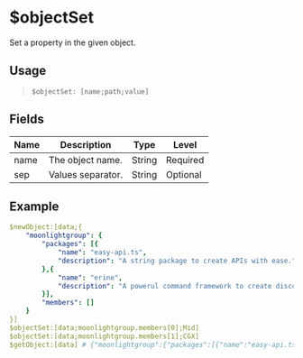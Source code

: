 # $objectSet
Set a property in the given object.

## Usage
> `$objectSet: [name;path;value]`

## Fields
| Name  | Description           | Type   | Level    |
| ----- | --------------------- | ------ | -------- |
| name  | The object name.      | String | Required |
| sep   | Values separator.     | String | Optional |

## Example
```yaml
$newObject:[data;{
    "moonlightgroup": {
        "packages": [{
            "name": "easy-api.ts",
            "description": "A string package to create APIs with ease."
        },{
            "name": "erine",
            "description": "A powerul command framework to create discord bots with ease."
        }],
        "members": []
    }
}]
$objectSet:[data;moonlightgroup.members[0];Mid]
$objectSet:[data;moonlightgroup.members[1];CGX]
$getObject:[data] # {"moonlightgroup":{"packages":[{"name":"easy-api.ts","description":"A string package to create APIs with ease."},{"name":"erine","description":"A powerul command framework to create discord bots with ease."}],"members": ["Mid", "CGX"]}}
```